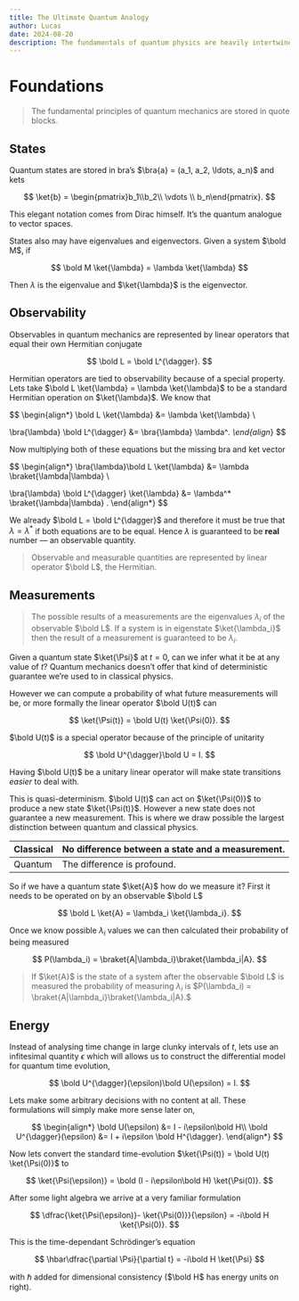 ```yaml
---
title: The Ultimate Quantum Analogy
author: Lucas
date: 2024-08-20
description: The fundamentals of quantum physics are heavily intertwined with our modern reality.
---
```

# Foundations

> The fundamental principles of quantum mechanics are stored in quote blocks.
>

## States

Quantum states are stored in bra’s $\bra{a} = (a_1, a_2, \ldots, a_n)$ and kets

$$
\ket{b} = \begin{pmatrix}b_1\\b_2\\ \vdots \\ b_n\end{pmatrix}.
$$

This elegant notation comes from Dirac himself. It’s the quantum analogue to vector spaces.

States also may have eigenvalues and eigenvectors. Given a system $\bold M$, if

$$
\bold M \ket{\lambda} = \lambda \ket{\lambda}
$$

Then $\lambda$ is the eigenvalue and $\ket{\lambda}$ is the eigenvector.

## Observability

Observables in quantum mechanics are represented by linear operators that equal their own Hermitian conjugate

$$
\bold L = \bold L^{\dagger}.
$$

Hermitian operators are tied to observability because of a special property. Lets take $\bold L \ket{\lambda} = \lambda \ket{\lambda}$ to be a standard Hermitian operation on $\ket{\lambda}$. We know that

$$
\begin{align*}
\bold L \ket{\lambda} &= \lambda \ket{\lambda} \\

\bra{\lambda} \bold L^{\dagger}  &= \bra{\lambda} \lambda^*.
\end{align*}
$$

Now multiplying both of these equations but the missing bra and ket vector

$$
\begin{align*}
\bra{\lambda}\bold L \ket{\lambda} &= \lambda \braket{\lambda|\lambda} \\

\bra{\lambda} \bold L^{\dagger} \ket{\lambda}  &= \lambda^* \braket{\lambda|\lambda} .
\end{align*}
$$

We already $\bold L = \bold L^{\dagger}$ and therefore it must be true that $\lambda = \lambda^*$ if both equations are to be equal. Hence $\lambda$ is guaranteed to be **real** number — an observable quantity.

> Observable and measurable quantities are represented by linear operator $\bold L$, the Hermitian.
>

## Measurements

> The possible results of a measurements are the eigenvalues $\lambda_i$ of the observable $\bold L$. If a system is in eigenstate $\ket{\lambda_i}$ then the result of a measurement is guaranteed to be $\lambda_i$.
>

Given a quantum state $\ket{\Psi}$ at $t=0$, can we infer what it be at any value of $t$? Quantum mechanics doesn’t offer that kind of deterministic guarantee we’re used to in classical physics.

However we can compute a probability of what future measurements will be, or more formally the linear operator $\bold U(t)$ can

$$
\ket{\Psi(t)} = \bold U(t) \ket{\Psi(0)}.
$$

$\bold U(t)$ is a special operator because of the principle of unitarity

$$
\bold U^{\dagger}\bold U = I.
$$

Having $\bold U(t)$ be a unitary linear operator will make state transitions *easier* to deal with.

This is quasi-determinism. $\bold U(t)$ can act on $\ket{\Psi(0)}$ to produce a new state $\ket{\Psi(t)}$. However a new state does not guarantee a new measurement. This is where we draw possible the largest distinction between quantum and classical physics.

| Classical | No difference between a state and a measurement. |
| --- | --- |
| Quantum | The difference is profound. |

So if we have a quantum state $\ket{A}$ how do we measure it? First it needs to be operated on by an observable $\bold L$

$$
\bold L \ket{A} = \lambda_i \ket{\lambda_i}.
$$

Once we know possible $\lambda_i$ values we can then calculated their probability of being measured

$$
P(\lambda_i) = \braket{A|\lambda_i}\braket{\lambda_i|A}.
$$

> If $\ket{A}$ is the state of a system after the observable $\bold L$ is measured the probability of measuring $\lambda_i$ is $P(\lambda_i) = \braket{A|\lambda_i}\braket{\lambda_i|A}.$
>

## Energy

Instead of analysing time change in large clunky intervals of $t$, lets use an infitesimal quantity $\epsilon$ which will allows us to construct the differential model for quantum time evolution,

$$
\bold U^{\dagger}(\epsilon)\bold U(\epsilon) = I.
$$

Lets make some arbitrary decisions with no content at all. These formulations will simply make more sense later on,

$$
\begin{align*}
\bold U(\epsilon) &= I - i\epsilon\bold H\\
\bold U^{\dagger}(\epsilon) &= I + i\epsilon \bold H^{\dagger}.
\end{align*}
$$

Now lets convert the standard time-evolution $\ket{\Psi(t)} = \bold U(t) \ket{\Psi(0)}$ to

$$
\ket{\Psi(\epsilon)} = \bold (I - i\epsilon\bold H) \ket{\Psi(0)}.
$$

After some light algebra we arrive at a very familiar formulation

$$
\dfrac{\ket{\Psi(\epsilon)}- \ket{\Psi(0)}}{\epsilon} = -i\bold H \ket{\Psi(0)}.
$$

This is the time-dependant Schrödinger’s equation

$$
\hbar\dfrac{\partial \Psi}{\partial t} = -i\bold H \ket{\Psi}
$$

with $\hbar$  added for dimensional consistency ($\bold H$ has energy units on right).
